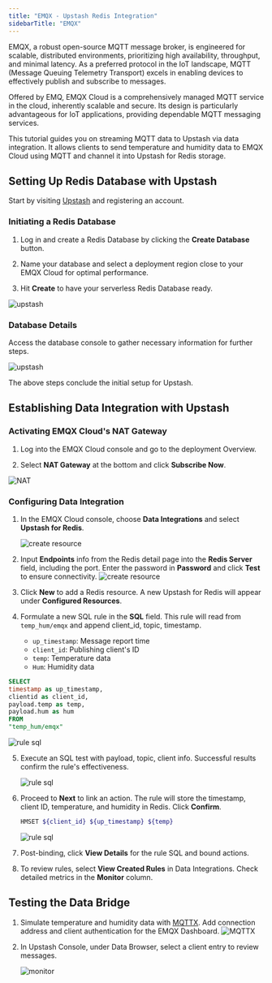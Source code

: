 ```yaml
---
title: "EMQX - Upstash Redis Integration"
sidebarTitle: "EMQX"
---
```


EMQX, a robust open-source MQTT message broker, is engineered for scalable, distributed environments, prioritizing high
availability, throughput, and minimal latency. As a preferred protocol in the IoT landscape, MQTT (Message Queuing
Telemetry Transport) excels in enabling devices to effectively publish and subscribe to messages.

Offered by EMQ, EMQX Cloud is a comprehensively managed MQTT service in the cloud, inherently scalable and secure. Its
design is particularly advantageous for IoT applications, providing dependable MQTT messaging services.

This tutorial guides you on streaming MQTT data to Upstash via data integration. It allows clients to send temperature
and humidity data to EMQX Cloud using MQTT and channel it into Upstash for Redis storage.

## Setting Up Redis Database with Upstash

Start by visiting [Upstash](https://upstash.com/) and registering an account.

### Initiating a Redis Database

1. Log in and create a Redis Database by clicking the **Create Database** button.

2. Name your database and select a deployment region close to your EMQX Cloud for optimal performance.

3. Hit **Create** to have your serverless Redis Database ready.

![upstash](https://raw.githubusercontent.com/emqx/cloud-docs/master/en_US/rule_engine/_assets/upstash_redis_01.png)

### Database Details

Access the database console to gather necessary information for further steps.

![upstash](https://raw.githubusercontent.com/emqx/cloud-docs/master/en_US/rule_engine/_assets/upstash_redis_02.png)

The above steps conclude the initial setup for Upstash.

## Establishing Data Integration with Upstash

### Activating EMQX Cloud's NAT Gateway

1. Log into the EMQX Cloud console and go to the deployment Overview.

2. Select **NAT Gateway** at the bottom and click **Subscribe Now**.

![NAT](https://raw.githubusercontent.com/emqx/cloud-docs/master/en_US/rule_engine/_assets/public_nat.png)

### Configuring Data Integration

1. In the EMQX Cloud console, choose **Data Integrations** and select **Upstash for Redis**.

   ![create resource](https://raw.githubusercontent.com/emqx/cloud-docs/master/en_US/rule_engine/_assets/upstash_redis_03.png)

2. Input **Endpoints** info from the Redis detail page into the **Redis Server** field, including the port. Enter the
   password in **Password** and click **Test** to ensure connectivity.
   ![create resource](https://raw.githubusercontent.com/emqx/cloud-docs/master/en_US/rule_engine/_assets/upstash_redis_04.png)

3. Click **New** to add a Redis resource. A new Upstash for Redis will appear under **Configured Resources**.

4. Formulate a new SQL rule in the **SQL** field. This rule will read from `temp_hum/emqx` and append client_id, topic,
   timestamp.

    - `up_timestamp`: Message report time
    - `client_id`: Publishing client's ID
    - `temp`: Temperature data
    - `Hum`: Humidity data

```sql
SELECT
timestamp as up_timestamp,
clientid as client_id,
payload.temp as temp,
payload.hum as hum
FROM
"temp_hum/emqx"
```

![rule sql](https://raw.githubusercontent.com/emqx/cloud-docs/master/en_US/rule_engine/_assets/kafka_create_sql.png)

5. Execute an SQL test with payload, topic, client info. Successful results confirm the rule's effectiveness.

   ![rule sql](https://raw.githubusercontent.com/emqx/cloud-docs/master/en_US/rule_engine/_assets/kafka_create_sql_test.png)

6. Proceed to **Next** to link an action. The rule will store the timestamp, client ID, temperature, and humidity in
   Redis. Click **Confirm**.

   ```bash
   HMSET ${client_id} ${up_timestamp} ${temp}
   ```

   ![rule sql](https://raw.githubusercontent.com/emqx/cloud-docs/master/en_US/rule_engine/_assets/upstash_redis_05.png)

7. Post-binding, click **View Details** for the rule SQL and bound actions.

8. To review rules, select **View Created Rules** in Data Integrations. Check detailed metrics in the **Monitor**
   column.

## Testing the Data Bridge

1. Simulate temperature and humidity data with [MQTTX](https://mqttx.app/). Add connection address and client
   authentication for the EMQX Dashboard.
   ![MQTTX](https://raw.githubusercontent.com/emqx/cloud-docs/master/en_US/rule_engine/_assets/upstash_kafka_06.png)

2. In Upstash Console, under Data Browser, select a client entry to review messages.

   ![monitor](https://raw.githubusercontent.com/emqx/cloud-docs/master/en_US/rule_engine/_assets/upstash_redis_07.png)
